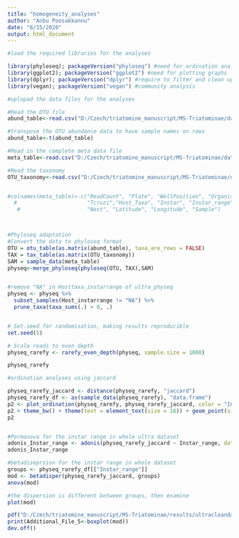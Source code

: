 ```yaml
---
title: "homogeneity_analyses"
author: "Anbu Poosakkannu"
date: "6/15/2020"
output: html_document
---
```


```r
#load the required libraries for the analyses

library(phyloseq); packageVersion("phyloseq") #need for ordination analyses
library(ggplot2); packageVersion("ggplot2") #need for plotting graphs
library(dplyr); packageVersion("dplyr") #require to filter and clean up the data
library(vegan); packageVersion("vegan") #community analysis

```



```r
#uplopad the data files for the analyses

#Read the OTU file
abund_table<-read.csv("D:/Czech/triatomine_manuscript/MS-Triatominae/data/Ultradata/otu_ultraclean_abund.csv",row.names=1,check.names=FALSE)#change the path for your computer

#transpose the OTU abundance data to have sample names on rows
abund_table<-t(abund_table)

#Read in the complete meta data file
meta_table<-read.csv("D:/Czech/triatomine_manuscript/MS-Triatominae/data/Ultradata/ultrameta_28022020.csv",row.names=1,check.names=FALSE)#change the path for your computer

#Read the taxonomy
OTU_taxonomy<-read.csv("D:/Czech/triatomine_manuscript/MS-Triatominae/data/Ultradata/otu_ultraclean_taxa.csv",row.names=1,check.names=FALSE)#change the path for your computer


#colnames(meta_table)<-c("ReadCount", "Plate", "WellPosition", "Organism", "State",
  #                      "Tcruzi","Host_Taxa", "Instar", "Instar_range", "Sex", "Locality",
   #                     "Nest", "Latitude", "Longitude", "Sample")




```


```r
#Phyloseq adaptation
#Convert the data to phyloseq format
OTU = otu_table(as.matrix(abund_table), taxa_are_rows = FALSE)
TAX = tax_table(as.matrix(OTU_taxonomy))
SAM = sample_data(meta_table)
physeq<-merge_phyloseq(phyloseq(OTU, TAX),SAM)


#remove "NA" in Hosttaxa_instarrange of ultra_physeq
physeq <- physeq %>% 
  subset_samples(Host_instarrange != "NA") %>%
  prune_taxa(taxa_sums(.) > 0, .)



```



```r


# Set.seed for randomisation, making results reproducible
set.seed(5)

# Scale reads to even depth 
physeq_rarefy <- rarefy_even_depth(physeq, sample.size = 1000)

physeq_rarefy


```


```r
#ordination analyses using jaccard

physeq_rarefy_jaccard <- distance(physeq_rarefy, "jaccard")
physeq_rarefy_df <- as(sample_data(physeq_rarefy), "data.frame")
p2 <- plot_ordination(physeq_rarefy, physeq_rarefy_jaccard, color = "Instar_range")
p2 + theme_bw() + theme(text = element_text(size = 16)) + geom_point(size = 4) + stat_ellipse(aes(group =Instar_range))
p2


#Permanova for the instar range in whole ultra dataset
adonis_Instar_range <- adonis(physeq_rarefy_jaccard ~ Instar_range, data = physeq_rarefy_df)
adonis_Instar_range

#betadiseprsion for the instar range in whole dataset
groups <- physeq_rarefy_df[["Instar_range"]]
mod <- betadisper(physeq_rarefy_jaccard, groups)
anova(mod)

#the dispersion is different between groups, then examine
plot(mod)

pdf("D:/Czech/triatomine_manuscript/MS-Triatominae/results/ultracleandata_analyses/ordination_analyses/Additional_File_5.pdf",width=8)#change the path for your computer
print(Additional_File_5<-boxplot(mod))
dev.off()



```

